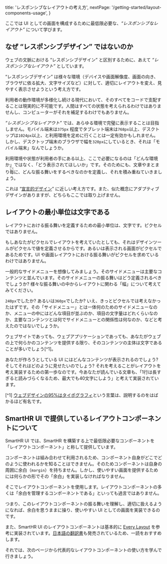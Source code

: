   title: 'レスポンシブなレイアウトの考え方',
  nextPage: '/getting-started/layout-components-usage',
}


ここでは UI としての画面を構成するために最低限必要な、*“レスポンシブなレイアウト”* について学びます。

## なぜ “レスポンシブデザイン” ではないのか

ウェブの文脈における “レスポンシブデザイン” と区別するために、あえて *“レスポンシブなレイアウト”* としています。

“レスポンシブデザイン” は様々な環境（デバイスや画面解像度、画面の向き、ブラウザに依る拡大、文字サイズなど）に対して、適切にレイアウトを変え、見やすく表示させようという考え方です。

利用者の動作環境が多様化し続ける現代において、そのすべてをコードで支配することは現実的に不可能です。人間はすべての状態を考えられるわけではありませんし、コンピューターがそれを補足するわけでもありません。

*“レスポンシブなレイアウト”* では、あらゆる環境で完璧に表示することは目指しません。モバイル端末は`375px` 程度でタブレット端末は`768px`以上、デスクトップは`1024px`以上、と利用環境を定めに行くことは一定有効かもしれません。しかし、デスクトップ端末のブラウザで幅を`320px`にしているとき、それは「モバイル端末」なんでしょうか。

利用環境や状態が利用者の手にある以上、ここで必要になるのは「どんな環境か」ではなく、「どう表示されてほしいか」です。そのためにも、文章やまとまり<ruby>毎<rp>（</rp><rt>ごと</rt><rp>）</rp></ruby>に、どんな振る舞いをするべきなのかを定義し、それを積み重ねていきましょう。

これは “[宣言的デザイン](https://yuheiy.com/2022-08-01-declarative-design)” に近しい考え方です。また、似た概念にアダプティブデザインがありますが、どちらもここでは取り上げません。

## レイアウトの最小単位は文字である

レイアウトにおける振る舞いを定義するための最小単位は、文字です。ピクセルではありません。

もしあなたがピクセルでレイアウトを考えていたとしても、それはデザインツールがピクセルで値を定義させるからです。あるいは表示される画面がピクセルであるためです。UI や画面レイアウトにおける振る舞いがピクセルを求めているわけではありません。

一般的なサイドメニューを想像してみましょう。そのサイドメニューは主要なコンテンツと並んでいます。そのサイドメニューの振る舞いはどう定義されるべきでしょうか? 様々な振る舞いの中からレイアウトに関わる「幅」について考えてみてください。

`240px`でしたか? あるいは`360px`でしたか? いえ、きっとピクセルでは考えなかったはずです。その「サイドメニュー」とは一体何のためのサイドメニューなのか、メニューの中にはどんな項目が並ぶのか、項目の文字量はどれくらいなのか、主要なコンテンツとは何でサイドメニューとの関係性は何なのか、などと考えたのではないでしょうか。

ウェブサイトであっても、ウェブアプリケーションであっても、あなたがウェブの上で何らかのコンテンツを提供する限り、そのコンテンツの主体は文字であることが多いでしょう[^1]。

あなたが作ろうとしている UI にはどんなコンテンツが表示されるのでしょう? そしてそれはどのように見せたいのでしょう? それを考えることがレイアウトを考え実装するための第一歩なのです。今あなたが読んでいる文章も、「1行は長すぎると読みづらくなるため、最大でも40文字にしよう」と考えて実装されています。

[^1] [ウェブデザインの95%はタイポグラフィ]()という言葉は、説明するのをはばかるほど有名です。

## SmartHR UI で提供しているレイアウトコンポーネントについて

SmartHR UI では、SmartHR を構築する上で最低限必要なコンポーネントを「レイアウトコンポーネント」と称して提供しています。

コンポーネントは組み合わせて利用されるため、コンポーネント自身がどこでどのように使われるかを知ることはできません。そのためコンポーネントは自身の周囲に余白（`margin`）を持ちません。しかし、使いやすい画面を提供するためには何らかの形でその「余白」を実装しなければなりません。

そこでレイアウトコンポーネントを使用します。レイアウトコンポーネントの多くは「余白を管理するコンポーネントである」といっても過言ではありません。

つまり、このレイアウトコンポーネントの振る舞いを理解し、適切に扱えるようになれば、余白を思うままに操り、使いやすい UI としての画面を実装できるのです。

また、SmartHR UI のレイアウトコンポーネントは基本的に [Every Layout]() を参考に実装されています。[日本語の翻訳書]()も発売されているため、一読をおすすめします。

それでは、次のページから代表的なレイアウトコンポーネントの使い方を学んで行きましょう。
